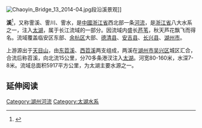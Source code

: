 [[File:Chaoyin_Bridge_13_2014-04.jpg|thumb]]段沿溪景观]]

'''{{zy|苕|tiáo}}溪'''<ref>{{cite web|url=http://digldata.zjlib.cn/dfz/K925.54_840_1987/pdf/4-2-4.pdf|title=《余杭县地名志》＞四、地理实体＞溪、河|publisher=[[浙江图书馆|浙江图书馆]]|accessdate=2021-11-28}}</ref>，又称霅溪、霅川、霅水，是[[中國|中國]][[浙江省|浙江省]]西北部一条[[河流|河流]]，是[[浙江省|浙江省]]八大水系之一，注入[[太湖|太湖]]，属于长江流域的一部分。因流域内盛长[[芦苇|芦苇]]，秋天芦花飘飞而得名。流域覆盖临安区东部、[[余杭区|余杭区]]大部、[[德清县|德清县]]、[[安吉县|安吉县]]、[[长兴县|长兴县]]、[[湖州市|湖州市]]。

上游源出于[[天目山_(浙江)|天目山]]，由[[东苕溪|东苕溪]]、[[西苕溪|西苕溪]]两支组成，两溪在[[湖州市|湖州市]][[吴兴区|吴兴区]]城区汇合，合流后称苕溪，向北流15公里，分70多条港汊注入[[太湖|太湖]]。河宽80-160米，水深7-8米。流域总面积5917平方公里，为太湖主要水源之一。

==延伸阅读==
{{Wikisource further reading}}
[[Category:湖州河流|Category:湖州河流]]
[[Category:太湖水系|Category:太湖水系]]